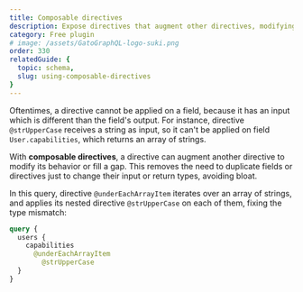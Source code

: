 ```yaml
---
title: Composable directives
description: Expose directives that augment other directives, modifying their behavior or filling a gap.
category: Free plugin
# image: /assets/GatoGraphQL-logo-suki.png
order: 330
relatedGuide: {
  topic: schema,
  slug: using-composable-directives
}
---
```


Oftentimes, a directive cannot be applied on a field, because it has an input which is different than the field's output. For instance, directive `@strUpperCase` receives a string as input, so it can't be applied on field `User.capabilities`, which returns an array of strings.

With **composable directives**, a directive can augment another directive to modify its behavior or fill a gap. This removes the need to duplicate fields or directives just to change their input or return types, avoiding bloat.

In this query, directive `@underEachArrayItem` iterates over an array of strings, and applies its nested directive `@strUpperCase` on each of them, fixing the type mismatch:

```graphql
query {
  users {
    capabilities
      @underEachArrayItem
        @strUpperCase
  }
}
```
